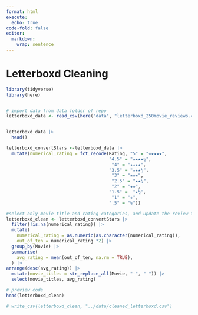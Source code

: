 ```yaml
---
format: html
execute: 
  echo: true
code-fold: false  
editor: 
  markdown: 
    wrap: sentence
---
```


# Letterboxd Cleaning {-}

```r
library(tidyverse) 
library(here)


# import data from data folder of repo
letterboxd_data <- read_csv(here("data", "letterboxd_250movie_reviews.csv"))


letterboxd_data |>
  head()
```

```r
letterboxd_convertStars <-letterboxd_data |>
  mutate(numerical_rating = fct_recode(Rating, "5" = "★★★★★",
                                       "4.5" = "★★★★½", 
                                        "4" = "★★★★",
                                       "3.5" = "★★★½",
                                        "3" = "★★★",
                                        "2.5" = "★★½", 
                                        "2" = "★★",
                                       "1.5" =  "★½",
                                        "1" = "★",
                                       ".5" = "½"))
```

```r
#select only movie title and rating categories, and update the review to a 1-10 scale instead of 1-5, make movie titles spaced out and not dashes
letterboxd_clean <- letterboxd_convertStars |>
  filter(!is.na(numerical_rating)) |>
  mutate(
    numerical_rating = as.numeric(as.character(numerical_rating)),
    out_of_ten = numerical_rating *2) |>
  group_by(Movie) |>
  summarise(
    avg_rating = mean(out_of_ten, na.rm = TRUE),
  ) |> 
arrange(desc(avg_rating)) |>
  mutate(movie_titles = str_replace_all(Movie, "-", " ")) |>
  select(movie_titles, avg_rating)
```

```r
# preview code
head(letterboxd_clean)

# write_csv(letterboxd_clean, "../data/cleaned_letterboxd.csv")

```

